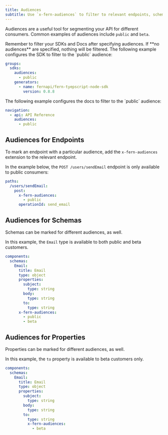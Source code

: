 ```yaml
---
title: Audiences
subtitle: Use `x-fern-audiences` to filter to relevant endpoints, schemas and properties
---
```


Audiences are a useful tool for segmenting your API for different consumers. Common examples of audiences include `public` 
and `beta`. 

<Info>
  Remember to filter your SDKs and Docs after specifying audiences. If **no audiences** are specified, 
  nothing will be filtered.

<AccordionGroup>

<Accordion title="SDKs">
The following example configures the SDK to filter to the `public` audience:

```yaml title="generators.yml" {3-4}
groups:
  sdks:
    audiences:
      - public
    generators:
      - name: fernapi/fern-tyepscript-node-sdk
        version: 0.8.8
```
</Accordion>

<Accordion title="Docs">
The following example configures the docs to filter to the `public` audience:

```yaml title="docs.yml" {3-4}
navigation:
  - api: API Reference
    audiences:
      - public
```
</Accordion>

</AccordionGroup>

</Info>

## Audiences for Endpoints

To mark an endpoint with a particular audience, add the `x-fern-audiences` extension to the relevant endpoint.

In the example below, the `POST /users/sendEmail` endpoint is only available to public consumers:

```yaml title="openapi.yml" {4-5}
paths:
  /users/sendEmail:
    post:
      x-fern-audiences:
        - public
      operationId: send_email
```

## Audiences for Schemas

Schemas can be marked for different audiences, as well.

In this example, the `Email` type is available to both public and beta customers.

```yaml title="openapi.yml" {13-15}
components:
  schemas:
    Email:
      title: Email
      type: object
      properties:
        subject:
          type: string
        body:
          type: string
        to:
          type: string
      x-fern-audiences:
        - public
        - beta
```

## Audiences for Properties

Properties can be marked for different audiences, as well.

In this example, the `to` property is available to beta customers only.

```yaml title="openapi.yml" {13-17}
components:
  schemas:
    Email:
      title: Email
      type: object
      properties:
        subject:
          type: string
        body:
          type: string
        to:
          type: string
          x-fern-audiences:
            - beta
```
